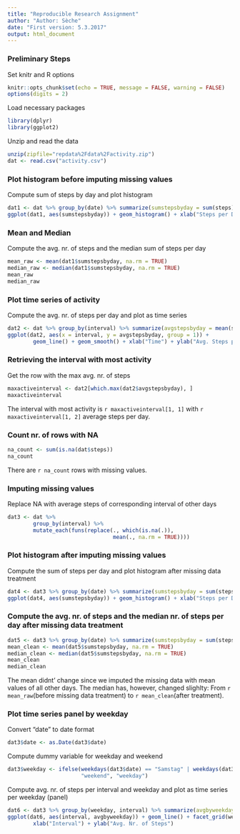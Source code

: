```yaml
---
title: "Reproducible Research Assignment"
author: "Author: Sèche"
date: "First version: 5.3.2017"
output: html_document
---
```


### Preliminary Steps
Set knitr and R options
```r
knitr::opts_chunk$set(echo = TRUE, message = FALSE, warning = FALSE)
options(digits = 2)
```
Load necessary packages

```r
library(dplyr)
library(ggplot2)
```

Unzip and read the data
```r
unzip(zipfile="repdata%2Fdata%2Factivity.zip")  
dat <- read.csv("activity.csv")
```
### Plot histogram before imputing missing values
Compute sum of steps by day and plot histogram
```r
dat1 <- dat %>% group_by(date) %>% summarize(sumstepsbyday = sum(steps))
ggplot(dat1, aes(sumstepsbyday)) + geom_histogram() + xlab("Steps per Day") + ylab("Nr. of Days")
```

### Mean and Median
Compute the avg. nr. of steps and the median sum of steps per day
```r
mean_raw <- mean(dat1$sumstepsbyday, na.rm = TRUE)
median_raw <- median(dat1$sumstepsbyday, na.rm = TRUE)
mean_raw
median_raw
```
### Plot time series of activity
Compute the avg. nr. of steps per day and plot as time series
```r
dat2 <- dat %>% group_by(interval) %>% summarize(avgstepsbyday = mean(steps, na.rm = TRUE))
ggplot(dat2, aes(x = interval, y = avgstepsbyday, group = 1)) +
        geom_line() + geom_smooth() + xlab("Time") + ylab("Avg. Steps per Day")
```

### Retrieving the interval with most activity 
Get the row with the max avg. nr. of steps
```r
maxactiveinterval <- dat2[which.max(dat2$avgstepsbyday), ]
maxactiveinterval
```
The interval with most activity is `r maxactiveinterval[1, 1]` with `r  maxactiveinterval[1, 2]` average steps per day.

### Count nr. of rows with NA
```r
na_count <- sum(is.na(dat$steps))
na_count
```
There are `r na_count` rows with missing values.

### Imputing missing values 
Replace NA with average steps of corresponding interval of other days
```r
dat3 <- dat %>%
        group_by(interval) %>% 
        mutate_each(funs(replace(., which(is.na(.)),
                                 mean(., na.rm = TRUE))))
```

### Plot histogram after imputing missing values
Compute the sum of steps per day and plot histogram after missing data treatment
```r
dat4 <- dat3 %>% group_by(date) %>% summarize(sumstepsbyday = sum(steps))
ggplot(dat4, aes(sumstepsbyday)) + geom_histogram() + xlab("Steps per Day") + ylab("Nr. of Days")
```

### Compute the avg. nr. of steps and the median nr. of steps per day after missing data treatment
```r
dat5 <- dat3 %>% group_by(date) %>% summarize(sumstepsbyday = sum(steps))
mean_clean <- mean(dat5$sumstepsbyday, na.rm = TRUE)
median_clean <- median(dat5$sumstepsbyday, na.rm = TRUE)
mean_clean
median_clean
```
The mean didnt' change since we imputed the missing data with mean values of all other days. The median has, however, changed slighlty: From `r mean_raw`(before missing data treatment) to `r mean_clean`(after treatment).

### Plot time series panel by weekday
Convert "date" to date format
```r
dat3$date <- as.Date(dat3$date)
```

Compute dummy variable for weekday and weekend
```r
dat3$weekday <- ifelse(weekdays(dat3$date) == "Samstag" | weekdays(dat3$date) == "Sonntag",
                       "weekend", "weekday")
```

Compute avg. nr. of steps per interval and weekday and plot as time series per weekday (panel) 
```r
dat6 <- dat3 %>% group_by(weekday, interval) %>% summarize(avgbyweekday = mean(steps))
ggplot(dat6, aes(interval, avgbyweekday)) + geom_line() + facet_grid(weekday ~.) + 
        xlab("Interval") + ylab("Avg. Nr. of Steps")
```


